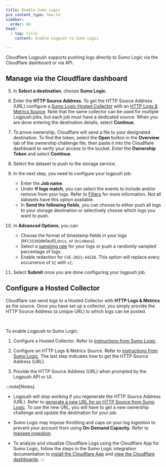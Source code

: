```yaml
---
title: Enable Sumo Logic
pcx_content_type: how-to
sidebar:
  order: 66
head:
  - tag: title
    content: Enable Logpush to Sumo Logic

---
```



Cloudflare Logpush supports pushing logs directly to Sumo Logic via the Cloudflare dashboard or via API.

## Manage via the Cloudflare dashboard

<Render file="enable-logpush-job" />

5. In **Select a destination**, choose **Sumo Logic**.

6. Enter the **HTTP Source Address**. To get the HTTP Source Address (URL) configure a [Sumo Logic Hosted Collector](https://help.sumologic.com/docs/send-data/hosted-collectors/) with an [HTTP Logs & Metrics Source](https://help.sumologic.com/docs/send-data/hosted-collectors/http-source/logs-metrics/). Note that the same collector can be used for multiple Logpush jobs, but each job must have a dedicated source. When you are done entering the destination details, select **Continue**.

7. To prove ownership, Cloudflare will send a file to your designated destination. To find the token, select the **Open** button in the **Overview** tab of the ownership challenge file, then paste it into the Cloudflare dashboard to verify your access to the bucket. Enter the **Ownership Token** and select **Continue**.

8. Select the dataset to push to the storage service.

9. In the next step, you need to configure your logpush job:
   * Enter the **Job name**.
   * Under **If logs match**, you can select the events to include and/or remove from your logs. Refer to [Filters](/logs/reference/filters/) for more information. Not all datasets have this option available.
   * In **Send the following fields**, you can choose to either push all logs to your storage destination or selectively choose which logs you want to push.

10. In **Advanced Options**, you can:
    * Choose the format of timestamp fields in your logs (`RFC3339`(default),`Unix`, or `UnixNano`).
    * Select a [sampling rate](/logs/get-started/api-configuration/#sampling-rate) for your logs or push a randomly-sampled percentage of logs.
    * Enable redaction for `CVE-2021-44228`. This option will replace every occurrence of `${` with `x{`.

11. Select **Submit** once you are done configuring your logpush job.

## Configure a Hosted Collector

Cloudflare can send logs to a Hosted Collector with **HTTP Logs & Metrics** as the source. Once you have set up a collector, you simply provide the HTTP Source Address (a unique URL) to which logs can be posted.

<Render file="enable-read-permissions" /> <br/>

To enable Logpush to Sumo Logic:

1. Configure a Hosted Collector. Refer to [instructions from Sumo Logic](https://help.sumologic.com/docs/send-data/hosted-collectors/configure-hosted-collector/).

2. Configure an HTTP Logs & Metrics Source. Refer to [instructions from Sumo Logic](https://help.sumologic.com/docs/send-data/hosted-collectors/http-source/). The last step indicates how to get the HTTP Source Address (URL).

3. Provide the HTTP Source Address (URL) when prompted by the Logpush API or UI.

:::note[Notes]


* Logpush will stop working if you regenerate the HTTP Source Address (URL). Refer to [generate a new URL for an HTTP Source from Sumo Logic](https://help.sumologic.com/docs/send-data/hosted-collectors/http-source/generate-new-url/). To use the new URL, you will have to get a new ownership challenge and update the destination for your job.

* Sumo Logic may impose throttling and caps on your log ingestion to prevent your account from using **On-Demand Capacity**. Refer to [manage ingestion](https://help.sumologic.com/docs/manage/ingestion-volume/log-ingestion/).

* To analyze and visualize Cloudflare Logs using the Cloudflare App for Sumo Logic, follow the steps in the Sumo Logic integration documentation to [install the Cloudflare App](https://help.sumologic.com/docs/integrations/saas-cloud/cloudflare/#installing-the-cloudflare-app) and [view the Cloudflare dashboards](https://help.sumologic.com/docs/integrations/saas-cloud/cloudflare/#viewing-the-cloudflare-dashboards). 
  :::
